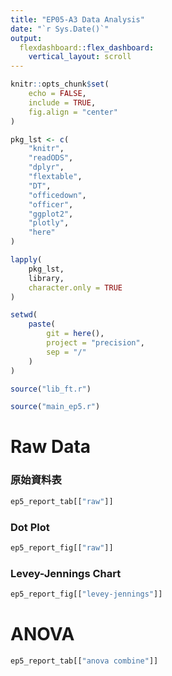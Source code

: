 ```yaml
---
title: "EP05-A3 Data Analysis"
date: "`r Sys.Date()`"
output: 
  flexdashboard::flex_dashboard:
    vertical_layout: scroll
---
```


```r
knitr::opts_chunk$set(
    echo = FALSE,
    include = TRUE,
    fig.align = "center"
)
```

```r
pkg_lst <- c(
    "knitr",
    "readODS",
    "dplyr",
    "flextable",
    "DT",
    "officedown",
    "officer",
    "ggplot2",
    "plotly",
    "here"
)

lapply(
    pkg_lst,
    library,
    character.only = TRUE
)

setwd(
    paste(
        git = here(),
        project = "precision",
        sep = "/"
    )
)

source("lib_ft.r")
```

```r
source("main_ep5.r")
```

Raw Data
================

### 原始資料表
    
```r
ep5_report_tab[["raw"]]
```
    
### Dot Plot

```r
ep5_report_fig[["raw"]]
```

### Levey-Jennings Chart

```r
ep5_report_fig[["levey-jennings"]]
```

ANOVA
================

```r
ep5_report_tab[["anova combine"]]
```